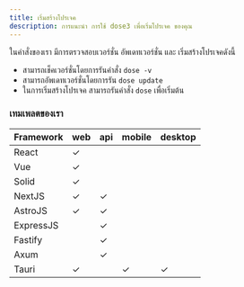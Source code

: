 ```yaml
---
title: เริ่มสร้างโปรเจค
description: การแนะนำ การใช้ dose3 เพื่อเริ่มโปรเจค ของคุณ
---
```


ในคำสั่งของเรา มีการตรวจสอบเวอร์ชั่น อัพเดทเวอร์ชั่น และ เริ่มสร้างโปรเจคดังนี้

- สามารถเช็คเวอร์ชั่นโดยการรันคำสั่ง `dose -v`
- สามารถอัพเดทเวอร์ชั่นโดยการรัน `dose update`
- ในการเริ่มสร้างโปรเจค สามารถรันคำสั่ง `dose` เพื่อเริ่มต้น

### เทมเพลตของเรา
|Framework|web|api| mobile | desktop
---| ---| ---|---|---|
|React| &check; ||
|Vue| &check;||
|Solid| &check;||
|NextJS| &check;|&check;|
|AstroJS| &check; |&check;|
|ExpressJS||&check;|
|Fastify||&check;|
|Axum||&check;|
|Tauri|&check;||&check;|&check;|